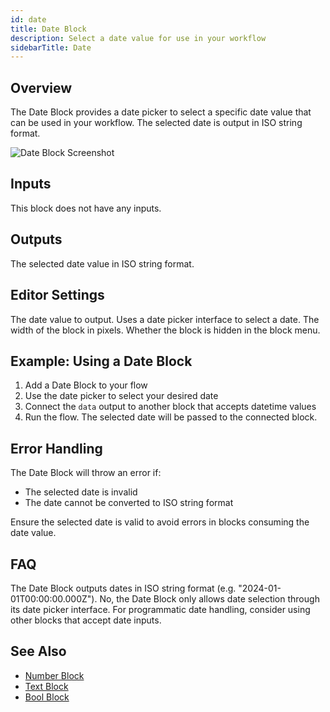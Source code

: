 ```yaml
---
id: date
title: Date Block
description: Select a date value for use in your workflow
sidebarTitle: Date
---
```


## Overview

The Date Block provides a date picker to select a specific date value that can be used in your workflow. The selected date is output in ISO string format.

<Frame>
  <img src="/images/date-block.png" alt="Date Block Screenshot" />
</Frame>

## Inputs

This block does not have any inputs.

## Outputs

<ResponseField name="data" type="datetime">
  The selected date value in ISO string format.
</ResponseField>

## Editor Settings

<ParamField path="Date" type="datePicker">
  The date value to output. Uses a date picker interface to select a date.
</ParamField>

<ParamField path="Width" type="number" default={300}>
  The width of the block in pixels.
</ParamField>

<ParamField path="Hidden" type="boolean" default={true}>
  Whether the block is hidden in the block menu.
</ParamField>

## Example: Using a Date Block

1. Add a Date Block to your flow
2. Use the date picker to select your desired date
3. Connect the `data` output to another block that accepts datetime values
4. Run the flow. The selected date will be passed to the connected block.

## Error Handling

The Date Block will throw an error if:

- The selected date is invalid
- The date cannot be converted to ISO string format

<Warning>
  Ensure the selected date is valid to avoid errors in blocks consuming the date value.
</Warning>

## FAQ

<AccordionGroup>
  <Accordion title="What format is the date output in?">
    The Date Block outputs dates in ISO string format (e.g. "2024-01-01T00:00:00.000Z").
  </Accordion>

  <Accordion title="Can I input dates programmatically?">
    No, the Date Block only allows date selection through its date picker interface. For programmatic date handling, consider using other blocks that accept date inputs.
  </Accordion>
</AccordionGroup>

## See Also

- [Number Block](/block-reference/data/number)
- [Text Block](/block-reference/data/text)
- [Bool Block](/block-reference/data/bool)

